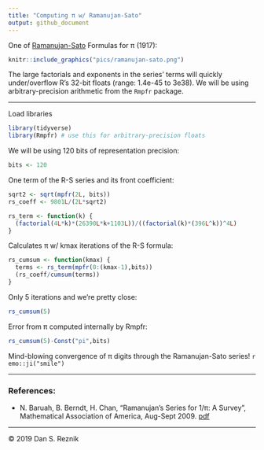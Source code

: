 ```yaml
---
title: "Computing π w/ Ramanujan-Sato"
output: github_document
---
```


One of [Ramanujan-Sato](https://en.wikipedia.org/wiki/Ramanujan%E2%80%93Sato_series) Formulas for π (1917):

```r
knitr::include_graphics("pics/ramanujan-sato.png")
```

The large factorials and exponents in the series' terms will quickly under/overflow R's 32-bit floats (range: 1.4e-45 to 3e38). We will be using arbitrary-precision arithmetic from the `Rmpfr` package.

***

Load libraries

```r
library(tidyverse)
library(Rmpfr) # use this for arbitrary-precision floats
```

We will be using 120 bits of representation precision:

```r
bits <- 120
```

One term of the R-S series and its front coefficient:

```r
sqrt2 <- sqrt(mpfr(2L, bits))
rs_coeff <- 9801L/(2L*sqrt2)

rs_term <- function(k) {
  (factorial(4L*k)*(26390L*k+1103L))/((factorial(k)*(396L^k))^4L)
}
```

Calculates π w/ kmax iterations of the R-S formula:

```r
rs_cumsum <- function(kmax) {
  terms <- rs_term(mpfr(0:(kmax-1),bits))
  (rs_coeff/cumsum(terms))
}
```

Only 5 iterations and we're pretty close:

```r
rs_cumsum(5)
```

Error from π computed internally by Rmpfr:

```r
rs_cumsum(5)-Const("pi",bits)
```

Mind-blowing convergence of π digits through the Ramanujan-Sato series! `r emo::ji("smile")`

*** 

### References:

* N. Baruah, B. Berndt, H. Chan, "Ramanujan’s Series for 1/π: A Survey", Mathematical Association of America, Aug-Sept 2009. [pdf](https://faculty.math.illinois.edu/~berndt/articles/monthly567-587.pdf)

***

© 2019 Dan S. Reznik
